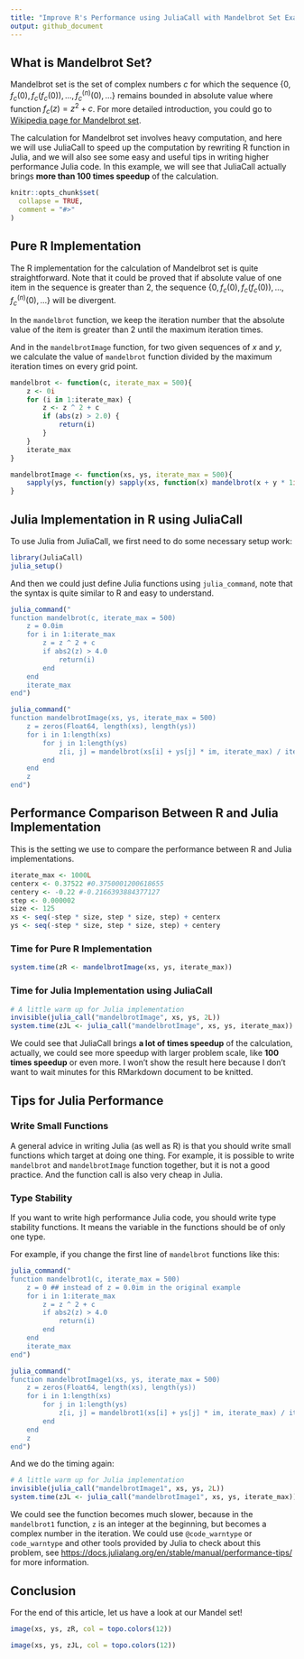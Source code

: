 ```yaml
---
title: "Improve R's Performance using JuliaCall with Mandelbrot Set Example"
output: github_document
---
```


## What is Mandelbrot Set? 

Mandelbrot set is the set of complex numbers $c$ for which the sequence
$\{0, f_{c}(0), f_{c}(f_{c}(0)), \ldots, f^{(n)}_{c}(0), \ldots\}$
remains bounded in absolute value where
function $f_{c}(z)=z^{2}+c$. For more detailed introduction,
you could go to [Wikipedia page for Mandelbrot set](https://en.wikipedia.org/wiki/Mandelbrot_set).

The calculation for Mandelbrot set involves heavy computation,
and here we will use JuliaCall to speed up the computation by
rewriting R function in Julia,
and we will also see some easy and useful tips in writing higher performance 
Julia code.
In this example, we will see that
JuliaCall actually brings **more than 100 times speedup** of the calculation.

```r
knitr::opts_chunk$set(
  collapse = TRUE,
  comment = "#>"
)
```

## Pure R Implementation

The R implementation for the calculation of Mandelbrot set is quite straightforward.
Note that it could be proved that 
if absolute value of one item in the sequence is greater than 2,
the sequence $\{0, f_{c}(0), f_{c}(f_{c}(0)), \ldots, f^{(n)}_{c}(0), \ldots\}$
will be divergent. 

In the `mandelbrot` function, 
we keep the iteration number that the absolute value of the item is greater than 2
until the maximum iteration times.

And in the `mandelbrotImage` function,
for two given sequences of $x$ and $y$, we calculate the value
of `mandelbrot` function divided by the maximum iteration times
on every grid point.

```r
mandelbrot <- function(c, iterate_max = 500){
    z <- 0i
    for (i in 1:iterate_max) {
        z <- z ^ 2 + c
        if (abs(z) > 2.0) {
            return(i)
        }
    }
    iterate_max
}

mandelbrotImage <- function(xs, ys, iterate_max = 500){
    sapply(ys, function(y) sapply(xs, function(x) mandelbrot(x + y * 1i, iterate_max = iterate_max))) / iterate_max
}
```

## Julia Implementation in R using JuliaCall

To use Julia from JuliaCall,
we first need to do some necessary setup work:
```r
library(JuliaCall)
julia_setup()
```

And then we could just define Julia functions using
`julia_command`, note that the syntax is quite similar to R
and easy to understand.
```r
julia_command("
function mandelbrot(c, iterate_max = 500)
    z = 0.0im
    for i in 1:iterate_max
        z = z ^ 2 + c
        if abs2(z) > 4.0
            return(i)
        end
    end
    iterate_max
end")

julia_command("
function mandelbrotImage(xs, ys, iterate_max = 500)
    z = zeros(Float64, length(xs), length(ys))
    for i in 1:length(xs)
        for j in 1:length(ys)
            z[i, j] = mandelbrot(xs[i] + ys[j] * im, iterate_max) / iterate_max
        end
    end
    z
end")
```

## Performance Comparison Between R and Julia Implementation

This is the setting we use to compare the performance between
R and Julia implementations.

```r
iterate_max <- 1000L
centerx <- 0.37522 #0.3750001200618655
centery <- -0.22 #-0.2166393884377127
step <- 0.000002
size <- 125
xs <- seq(-step * size, step * size, step) + centerx
ys <- seq(-step * size, step * size, step) + centery
```

### Time for Pure R Implementation
```r
system.time(zR <- mandelbrotImage(xs, ys, iterate_max))
```

### Time for Julia Implementation using JuliaCall
```r
# A little warm up for Julia implementation
invisible(julia_call("mandelbrotImage", xs, ys, 2L))
system.time(zJL <- julia_call("mandelbrotImage", xs, ys, iterate_max))
```

We could see that
JuliaCall brings **a lot of times speedup** of the calculation,
actually, we could see more speedup with larger problem scale,
like **100 times speedup** or even more.
I won't show the result here because I don't want to wait
minutes for this RMarkdown document to be knitted.

## Tips for Julia Performance

### Write Small Functions

A general advice in writing Julia (as well as R) is that
you should write small functions which target at doing one thing.
For example,
it is possible to write `mandelbrot` and `mandelbrotImage` function
together, but it is not a good practice.
And the function call is also very cheap in Julia.


### Type Stability
If you want to write high performance Julia code,
you should write type stability functions.
It means the variable in the functions should be of only one type.

For example, if you change the first line of `mandelbrot` functions like this:


```r
julia_command("
function mandelbrot1(c, iterate_max = 500)
    z = 0 ## instead of z = 0.0im in the original example
    for i in 1:iterate_max
        z = z ^ 2 + c
        if abs2(z) > 4.0
            return(i)
        end
    end
    iterate_max
end")

julia_command("
function mandelbrotImage1(xs, ys, iterate_max = 500)
    z = zeros(Float64, length(xs), length(ys))
    for i in 1:length(xs)
        for j in 1:length(ys)
            z[i, j] = mandelbrot1(xs[i] + ys[j] * im, iterate_max) / iterate_max
        end
    end
    z
end")
```

And we do the timing again:
```r
# A little warm up for Julia implementation
invisible(julia_call("mandelbrotImage1", xs, ys, 2L))
system.time(zJL <- julia_call("mandelbrotImage1", xs, ys, iterate_max))
```

We could see the function becomes much slower, 
because in the `mandelbrot1` function,
`z` is an integer at the beginning, 
but becomes a complex number in the iteration.
We could use `@code_warntype` or `code_warntype` and other tools
provided by Julia to check about this problem,
see <https://docs.julialang.org/en/stable/manual/performance-tips/>
for more information.

## Conclusion

For the end of this article, let us have a look at our Mandel set!

```r
image(xs, ys, zR, col = topo.colors(12))

image(xs, ys, zJL, col = topo.colors(12))
```

